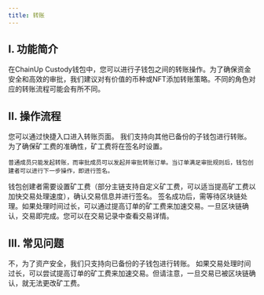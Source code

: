 ```yaml
---
title: 转账
---
```


## I. 功能简介

在ChainUp Custody钱包中，您可以进行子钱包之间的转账操作。为了确保资金安全和高效的审批，我们建议对有价值的币种或NFT添加转账策略。不同的角色对应的转账流程可能会有所不同。

## II. 操作流程

<Steps>
<Step title="进入转账页面">
    您可以通过快捷入口进入转账页面。
</Step>
<Step title="填写并确认转账信息">
    我们支持向其他已备份的子钱包进行转账。为了确保矿工费的准确性，矿工费将在签名时设置。

    普通成员只能发起转账，而审批成员可以发起并审批转账订单。当订单满足审批规则后，钱包创建者可以进行下一步操作，即进行签名。
</Step>
<Step title="钱包创建者确认和签名">
    钱包创建者需要设置矿工费（部分主链支持自定义矿工费，可以适当提高矿工费以加快交易处理速度），确认交易信息并进行签名。
</Step>
<Step title="等待签名和交易确认">
    签名成功后，需等待区块链处理。如果处理时间过长，可以通过提高订单的矿工费来加速交易。一旦区块链确认，交易即完成。您可以在交易记录中查看交易详情。
</Step>
</Steps>

## III. 常见问题

<Accordion title="我可以向未备份的子钱包转账吗？">
不，为了资产安全，我们只支持向已备份的子钱包进行转账。
</Accordion>
<Accordion title="如果我设置的矿工费不足，我可以在交易过程中增加吗？">
如果交易处理时间过长，可以尝试提高订单的矿工费来加速交易。但请注意，一旦交易已被区块链确认，就无法更改矿工费。
</Accordion>
